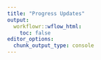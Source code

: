 ```yaml
---
title: "Progress Updates"
output:
  workflowr::wflow_html:
    toc: false
editor_options:
  chunk_output_type: console
---
```

